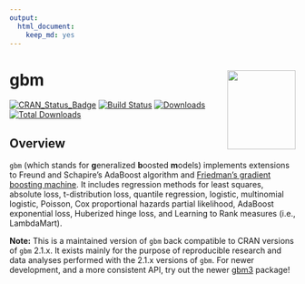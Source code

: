 ```yaml
---
output: 
  html_document: 
    keep_md: yes
---
```

# gbm <img src="tools/gbm-logo.png" align="right" width="120" height="139" />

[![CRAN\_Status\_Badge](http://www.r-pkg.org/badges/version/gbm)](https://cran.r-project.org/package=gbm)
[![Build Status](https://travis-ci.org/gbm-developers/gbm.svg?branch=master)](https://travis-ci.org/gbm-developers/gbm)
[![Downloads](http://cranlogs.r-pkg.org/badges/gbm)](http://cranlogs.r-pkg.org/badges/gbm)
[![Total Downloads](http://cranlogs.r-pkg.org/badges/grand-total/gbm)](http://cranlogs.r-pkg.org/badges/grand-total/gbm)

## Overview

`gbm` (which stands for **g**eneralized **b**oosted **m**odels) implements extensions to Freund and Schapire's AdaBoost algorithm and [Friedman's gradient boosting machine](http://projecteuclid.org/euclid.aos/1013203451). It includes regression methods for least squares, absolute loss, t-distribution loss, quantile regression, logistic, multinomial logistic, Poisson, Cox proportional hazards partial likelihood, AdaBoost exponential loss, Huberized hinge loss, and Learning to Rank measures (i.e., LambdaMart).

**Note:** This is a maintained version of `gbm` back compatible to CRAN versions of `gbm` 2.1.x. It exists mainly for the purpose of reproducible research and data analyses performed with the 2.1.x versions of `gbm`. For newer development, and a more consistent API, try out the newer [gbm3](https://github.com/gbm-developers/gbm3) package!

